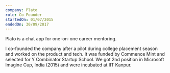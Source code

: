 ```yaml
---
company: Plato
role: Co-Founder
startedOn: 01/07/2015
endedOn: 30/09/2017
---
```


Plato is a chat app for one-on-one career mentoring.

I co-founded the company after a pilot during college placement season and worked on the product
and tech. It was funded by Commence Mint and selected for Y Combinator Startup School. We got 2nd
position in Microsoft Imagine Cup, India (2015) and were incubated at IIT Kanpur.
